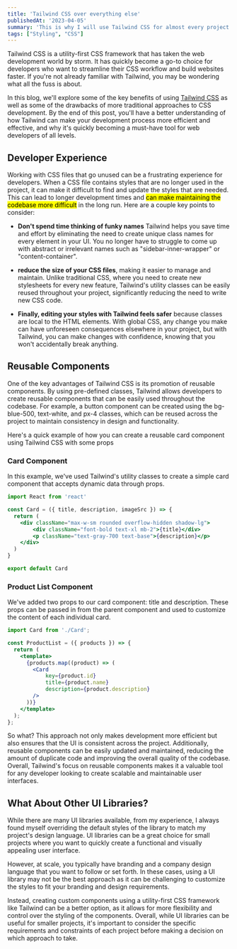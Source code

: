 ```yaml
---
title: 'Tailwind CSS over everything else'
publishedAt: '2023-04-05'
summary: 'This is why I will use Tailwind CSS for almost every project moving forward.'
tags: ["Styling", "CSS"]
---
```


Tailwind CSS is a utility-first CSS framework that has taken the web development world by storm. It has quickly become a go-to choice for developers who want to streamline their CSS workflow and build websites faster. If you're not already familiar with Tailwind, you may be wondering what all the fuss is about.

In this blog, we'll explore some of the key benefits of using [Tailwind CSS](tailwind.com) as well as some of the drawbacks of more traditional approaches to CSS development. By the end of this post, you'll have a better understanding of how Tailwind can make your development process more efficient and effective, and why it's quickly becoming a must-have tool for web developers of all levels.


## Developer Experience

Working with CSS files that go unused can be a frustrating experience for developers. When a CSS file contains styles that are no longer used in the project, it can make it difficult to find and update the styles that are needed. This can lead to longer development times and <mark>can make maintaining the codebase more difficult</mark> in the long run. Here are a couple key points to consider:


- **Don't spend time thinking of funky names** Tailwind helps you save time and effort by eliminating the need to create unique class names for every element in your UI. You no longer have to struggle to come up with abstract or irrelevant names such as "sidebar-inner-wrapper" or "content-container".

- **reduce the size of your CSS files**, making it easier to manage and maintain. Unlike traditional CSS, where you need to create new stylesheets for every new feature, Tailwind's utility classes can be easily reused throughout your project, significantly reducing the need to write new CSS code.

- **Finally, editing your styles with Tailwind feels safer** because classes are local to the HTML elements. With global CSS, any change you make can have unforeseen consequences elsewhere in your project, but with Tailwind, you can make changes with confidence, knowing that you won't accidentally break anything.

## Reusable Components 

One of the key advantages of Tailwind CSS is its promotion of reusable components. By using pre-defined classes, Tailwind allows developers to create reusable components that can be easily used throughout the codebase. For example, a button component can be created using the bg-blue-500, text-white, and px-4 classes, which can be reused across the project to maintain consistency in design and functionality. 

Here's a quick example of how you can create a reusable card component using Tailwind CSS with some props


### Card Component

In this example, we've used Tailwind's utility classes to create a simple card component that accepts dynamic data through props.

```jsx showLineNumbers {3}
import React from 'react'

const Card = ({ title, description, imageSrc }) => {
  return (
    <div className="max-w-sm rounded overflow-hidden shadow-lg">
        <div className="font-bold text-xl mb-2">{title}</div>
        <p className="text-gray-700 text-base">{description}</p>
    </div>
  )
}

export default Card
```

### Product List Component

We've added two props to our card component: title and description. These props can be passed in from the parent component and used to customize the content of each individual card.

```jsx showLineNumbers {7-11}
import Card from './Card';

const ProductList = ({ products }) => {
  return (
    <template>
      {products.map((product) => (
        <Card 
            key={product.id} 
            title={product.name} 
            description={product.description}
        />
      ))}
    </template>
  );
};
```

So what? This approach not only makes development more efficient but also ensures that the UI is consistent across the project. Additionally, reusable components can be easily updated and maintained, reducing the amount of duplicate code and improving the overall quality of the codebase. Overall, Tailwind's focus on reusable components makes it a valuable tool for any developer looking to create scalable and maintainable user interfaces.

## What About Other UI Libraries?

While there are many UI libraries available, from my experience, I always found myself overriding the default styles of the library to match my project's design language. UI libraries can be a great choice for small projects where you want to quickly create a functional and visually appealing user interface. 

However, at scale, you typically have branding and a company design language that you want to follow or set forth. In these cases, using a UI library may not be the best approach as it can be challenging to customize the styles to fit your branding and design requirements. 

Instead, creating custom components using a utility-first CSS framework like Tailwind can be a better option, as it allows for more flexibility and control over the styling of the components. Overall, while UI libraries can be useful for smaller projects, it's important to consider the specific requirements and constraints of each project before making a decision on which approach to take.